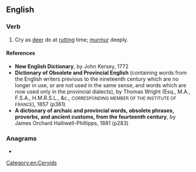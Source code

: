 ==English==

===Verb===
{{en-verb}}

# {{lb|en|obsolete}} Cry as [[deer]] do at [[rut]]ting time; [[murmur]] deeply.

====References====
* '''New English Dictionary''', by John Kersey, 1772
* '''Dictionary of Obsolete and Provincial English''' (containing words from the English writers previous to the nineteenth century which are no longer in use, or are not used in the same sense, and words which are now used only in the provincial dialects), by Thomas Wright (Esq., M.A., F.S.A., H.M.R.S.L., &c., <small>CORRESPONDING MEMBER OF THE INSTITUTE OF FRANCE</small>), 1857 (p361)
* '''A dictionary of archaic and provincial words, obsolete phrases, proverbs, and ancient customs, from the fourteenth century''', by James Orchard Halliwell-Phillipps, 1881 (p283)

===Anagrams===
* {{anagrams|en|a=cnory|Conry|corny|crony}}

[[Category:en:Cervids]]